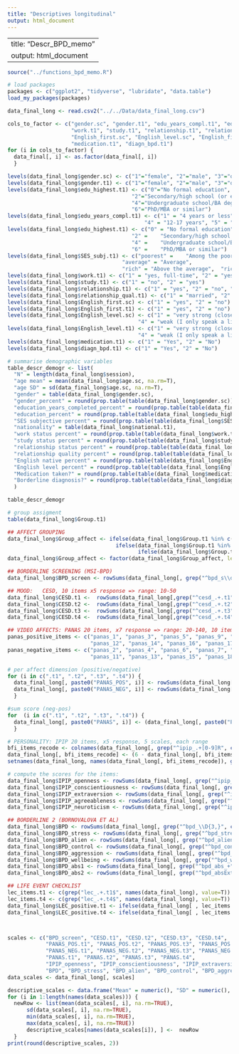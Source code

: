```yaml
---
title: "Descriptives longitudinal"
output: html_document
---
```



---
title: "Descr_BPD_memo"
output: html_document
---


```r
source("../functions_bpd_memo.R")

# load packages
packages <- c("ggplot2", "tidyverse", "lubridate", "data.table")
load_my_packages(packages)

```

```r
data_final_long <- read.csv2("../../Data/data_final_long.csv")

cols_to_factor <- c("gender.sc", "gender.t1", "edu_years_compl.t1", "edu_highest.t1", "SES_subj.t1", "national.t1", 
                    "work.t1", "study.t1", "relationship.t1", "relationship_qual.t1", 
                    "English_first.sc", "English_level.sc", "English_first.t1", "English_level.t1", 
                    "medication.t1", "diagn_bpd.t1")
for (i in cols_to_factor) {
  data_final[, i] <- as.factor(data_final[, i]) 
  }

levels(data_final_long$gender.sc) <- c("1"="female", "2"="male", "3"="other", "4"="I don't want to tell")
levels(data_final_long$gender.t1) <- c("1"="female", "2"="male", "3"="other", "4"="I don't want to tell")
levels(data_final_long$edu_highest.t1) <- c("0"="No formal education", "1"="Primary school (or equivalent)", 
                                       "2"="Secondary/high school (or equivalent)", "3"="Vocational school (or equivalent)", 
                                       "4"="Undergraduate school/BA degree (or equivalent)", "5"="Graduate school/MA degree (or equivalent)", 
                                       "6"="PhD/MBA or similar")
levels(data_final_long$edu_years_compl.t1) <- c("1" = "4 years or less",	"2" =	"5-8 years", 	"3" =	"9-12 years", 
                                           "4" = "12-17 years", "5" = "17-20 years", "6" =	"more than 20 years")
levels(data_final_long$edu_highest.t1) <- c("0" = "No formal education", "1" =	"Primary school (or equivalent)", 
                                       "2" =	"Secondary/high school (or equivalent)", "3" =	"Vocational school (or equivalent)", 
                                       "4" =	"Undergraduate school/BA degree (or equivalent)", "5" =	"Graduate school/MA degree (or equivalent)", 
                                       "6" =	"PhD/MBA or similar")
levels(data_final_long$SES_subj.t1) <- c("poorest" =	"Among the poorest", "poorer" =	"Poor", "poor" = "Below average", 
                                    "average" = "Average", 
                                    "rich" = "Above the average",  "richer" =	"Wealthy", "richest"	= "Among the wealthiest")
levels(data_final_long$work.t1) <- c("1" = "yes, full-time", "2" = "yes, part-time", "3" = "yes, less than part time", "4" = "no")
levels(data_final_long$study.t1) <- c("1" = "no", "2" = "yes")
levels(data_final_long$relationship.t1) <- c("1" = "yes", "2" = "no", "3" = "other", "4" = "I don't want to tell")
levels(data_final_long$relationship_qual.t1) <- c("1" = "married", "2" = "living together", "3" = "not living together", "4" = "I don't want to tell")
levels(data_final_long$English_first.sc) <- c("1" = "yes", "2" = "no")
levels(data_final_long$English_first.t1) <- c("1" = "yes", "2" = "no")
levels(data_final_long$English_level.sc) <- c("1" = "very strong (close to native)", "2" = "strong (fluent)", "3" = "medium (I speak okay)", 
                                         "4" = "weak (I only speak a little)", "5" = "very weak" )
levels(data_final_long$English_level.t1) <- c("1" = "very strong (close to native)", "2" = "strong (fluent)", "3" = "medium (I speak okay)", 
                                         "4" = "weak (I only speak a little)", "5" = "very weak" )
levels(data_final_long$medication.t1) <- c("1" = "Yes", "2" = "No")
levels(data_final_long$diagn_bpd.t1) <- c("1" = "Yes", "2" = "No")

```

```r
# summarise demographic variables
table_descr_demogr <- list(
  "N" = length(data_final_long$session),
  "age mean" = mean(data_final_long$age.sc, na.rm=T), 
  "age SD" = sd(data_final_long$age.sc, na.rm=T),
  "gender" = table(data_final_long$gender.sc), 
  "gender_percent" = round(prop.table(table(data_final_long$gender.sc))*100, 2),
  "education_years_completed_percent" = round(prop.table(table(data_final_long$edu_years_compl.t1))*100, 2),
  "education_percent" = round(prop.table(table(data_final_long$edu_highest.t1))*100, 2), 
  "SES subjective percent" = round(prop.table(table(data_final_long$SES_subj.t1))*100, 2), 
  "nationality" = table(data_final_long$national.t1), 
  "work status percent" = round(prop.table(table(data_final_long$work.t1))*100, 2),
  "study status percent" = round(prop.table(table(data_final_long$study.t1))*100, 2),
  "relationship status percent" = round(prop.table(table(data_final_long$relationship.t1))*100, 2),
  "relationship quality percent" = round(prop.table(table(data_final_long$relationship_qual.t1))*100, 2),
  "English native percent" = round(prop.table(table(data_final_long$English_first.sc))*100, 2), 
  "English level percent" = round(prop.table(table(data_final_long$English_level.sc))*100, 2), 
  "Medication taken?" = round(prop.table(table(data_final_long$medication.t1))*100, 2), 
  "Borderline diagnosis?" = round(prop.table(table(data_final_long$diagn_bpd.t1))*100, 2)
  )

table_descr_demogr

# group assigment 
table(data_final_long$Group.t1)

```

```r
## AFFECT GROUPING
data_final_long$Group_affect <- ifelse(data_final_long$Group.t1 %in% c("1", "2", "3"), "positive", 
                                  ifelse(data_final_long$Group.t1 %in% c("4", "5", "6"), "neutral", 
                                         ifelse(data_final_long$Group.t1 %in% c("7", "8", "9"), "negative", NA)))
data_final_long$Group_affect <- factor(data_final_long$Group_affect, levels=c("1" = "positive", "2" = "neutral", "3"="negative"))

## BORDERLINE SCREENING (MSI-BPD)
data_final_long$BPD_screen <- rowSums(data_final_long[, grep("^bpd_s\\d+", colnames(data_final_long), value=T)], na.rm=F)

## MOOD:   CESD, 10 items x5 response => range: 10-50
data_final_long$CESD.t1 <-  rowSums(data_final_long[,grep("^cesd_.+.t1", colnames(data_final_long), value=T)], na.rm=F)
data_final_long$CESD.t2 <-  rowSums(data_final_long[,grep("^cesd_.+.t2", colnames(data_final_long), value=T)], na.rm=F)
data_final_long$CESD.t3 <-  rowSums(data_final_long[,grep("^cesd_.+.t3", colnames(data_final_long), value=T)], na.rm=F)
data_final_long$CESD.t4 <-  rowSums(data_final_long[,grep("^cesd_.+.t4", colnames(data_final_long), value=T)], na.rm=F)

## VIDEO AFFECTS: PANAS 20 items, x7 response => range: 20-140, 10 items for positive, 10 items for negative affect
panas_positive_items <- c("panas_1", "panas_3", "panas_5", "panas_9", "panas_10",
                          "panas_12", "panas_14", "panas_16", "panas_17", "panas_19")
panas_negative_items <- c("panas_2", "panas_4", "panas_6", "panas_7", "panas_8",
                          "panas_11", "panas_13", "panas_15", "panas_18", "panas_20")

# per affect dimension (positive/negative)
for (i in c(".t1", ".t2", ".t3", ".t4")) {
  data_final_long[, paste0("PANAS_POS", i)] <- rowSums(data_final_long[, paste0(panas_positive_items, rep(paste0(i), 10))], na.rm = F)
  data_final_long[, paste0("PANAS_NEG", i)] <- rowSums(data_final_long[, paste0(panas_negative_items, rep(paste0(i), 10))], na.rm = F)
  }

#sum score (neg-pos)
for  (i in c(".t1", ".t2", ".t3", ".t4")) {
  data_final_long[, paste0("PANAS", i)] <- (data_final_long[, paste0("PANAS_POS", i)] - data_final_long[, paste0("PANAS_NEG", i)])
  }

# PERSONALITY: IPIP 20 items, x5 response, 5 scales, each range 
bfi_items_recode <- colnames(data_final_long[, grep("^ipip_.+[0-9]R", colnames(data_final), value=F)])
data_final_long[, bfi_items_recode] <- (6 - data_final_long[, bfi_items_recode])
setnames(data_final_long, names(data_final_long[, bfi_items_recode]), gsub(pattern="R", replacement="", names(data_final_long[, bfi_items_recode])))

# compute the scores for the items:
data_final_long$IPIP_openness <- rowSums(data_final_long[, grep("^ipip_agree", names(data_final_long), value=T)], na.rm=F)
data_final_long$IPIP_conscientiousness <- rowSums(data_final_long[, grep("^ipip_consc", names(data_final_long), value=T)], na.rm=F)
data_final_long$IPIP_extraversion <- rowSums(data_final_long[, grep("^ipip_extra", names(data_final_long), value=T)], na.rm=F)
data_final_long$IPIP_agreeableness <- rowSums(data_final_long[, grep("^ipip_agree", names(data_final_long), value=T)], na.rm=F)
data_final_long$IPIP_neuroticism <- rowSums(data_final_long[, grep("^ipip_neuro", names(data_final_long), value=T)], na.rm=F)

## BORDERLINE 2 (BORNOVALOVA ET AL)
data_final_long$BPD <- rowSums(data_final_long[, grep("^bpd_\\D{3,}", colnames(data_final_long), value=T)], na.rm=F)
data_final_long$BPD_stress <- rowSums(data_final_long[, grep("^bpd_stress+", colnames(data_final_long), value=T)], na.rm=F)
data_final_long$BPD_alien <- rowSums(data_final_long[, grep("^bpd_alien+", colnames(data_final_long), value=T)], na.rm=F)
data_final_long$BPD_control <- rowSums(data_final_long[, grep("^bpd_contr+", colnames(data_final_long), value=T)], na.rm=F)
data_final_long$BPD_aggression <- rowSums(data_final_long[, grep("^bpd_aggr+", colnames(data_final_long), value=T)], na.rm=F)
data_final_long$BPD_wellbeing <- rowSums(data_final_long[, grep("^bpd_wb+", colnames(data_final_long), value=T)], na.rm=F)
data_final_long$BPD_abs1 <- rowSums(data_final_long[, grep("^bpd_abs_+", colnames(data_final_long), value=T)], na.rm=F)
data_final_long$BPD_abs2 <- rowSums(data_final_long[, grep("^bpd_absExtra_+", colnames(data_final_long), value=T)], na.rm=F)

## LIFE EVENT CHECKLIST
lec_items.t1 <- c(grep("lec_.+.t1$", names(data_final_long), value=T))
lec_items.t4 <- c(grep("lec_.+.t4$", names(data_final_long), value=T))
data_final_long$LEC_positive.t1 <- ifelse(data_final_long[ , lec_items.t1] == "1" | data_final_long[ , lec_items.t1] == "2", T, F)
data_final_long$LEC_positive.t4 <- ifelse(data_final_long[ , lec_items.t4] == "1" | data_final_long[ , lec_items.t4] == "2", T, F)



```


```r



```



```r
scales <- c("BPD_screen", "CESD.t1", "CESD.t2", "CESD.t3", "CESD.t4", 
            "PANAS_POS.t1", "PANAS_POS.t2", "PANAS_POS.t3", "PANAS_POS.t4", 
            "PANAS_NEG.t1", "PANAS_NEG.t2", "PANAS_NEG.t3", "PANAS_NEG.t4",
            "PANAS.t1", "PANAS.t2", "PANAS.t3", "PANAS.t4",
            "IPIP_openness", "IPIP_conscientiousness", "IPIP_extraversion", "IPIP_agreeableness", "IPIP_neuroticism", 
            "BPD", "BPD_stress", "BPD_alien", "BPD_control", "BPD_aggression", "BPD_abs1", "BPD_abs2")
data_scales <- data_final_long[, scales]    

descriptive_scales <- data.frame("Mean" = numeric(), "SD" = numeric(), "min" = numeric(), "max" = numeric())
for (i in 1:length(names(data_scales))) {
  newRow <- list(mean(data_scales[, i], na.rm=TRUE),
      sd(data_scales[, i], na.rm=TRUE),
      min(data_scales[, i], na.rm=TRUE),
      max(data_scales[, i], na.rm=TRUE))
      descriptive_scales[names(data_scales[i]), ] <-  newRow
  }
print(round(descriptive_scales, 2))
  
```



